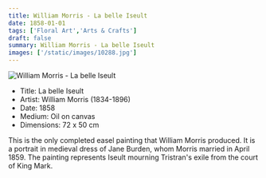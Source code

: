 ```yaml
---
title: William Morris - La belle Iseult
date: 1858-01-01
tags: ['Floral Art','Arts & Crafts']
draft: false
summary: William Morris - La belle Iseult
images: ['/static/images/10288.jpg']
---
```


![William Morris - La belle Iseult](/static/images/10288.jpg)

* Title: La belle Iseult
* Artist: William Morris (1834-1896)
* Date: 1858
* Medium: Oil on canvas
* Dimensions: 72 x 50 cm

This is the only completed easel painting that William Morris produced. It is a portrait in medieval dress of Jane Burden, whom Morris married in April 1859. The painting represents Iseult mourning Tristran's exile from the court of King Mark.
